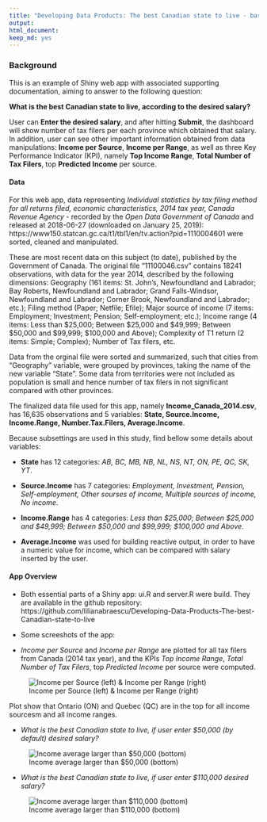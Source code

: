 ```yaml
---
title: "Developing Data Products: The best Canadian state to live - based on the individual income statistics"
output:
html_document:
keep_md: yes
---
```


### Background

This is an example of Shiny web app with associated supporting documentation, aiming to answer to the following question:

**What is the best Canadian state to live, according to the desired salary?**

User can **Enter the desired salary**, and after hitting **Submit**, the dashboard will show number of tax filers per each province which obtained that salary. In addition, user can see other important information obtained from data manipulations: **Income per Source**, **Income per Range**, as well as three Key Performance Indicator (KPI), namely **Top Income Range**, **Total Number of Tax Filers**, top **Predicted Income** per source.


#### Data

For this web app, data representing *Individual statistics by tax filing method for all returns filed, economic characteristics, 2014 tax year, Canada Revenue Agency* - recorded by the *Open Data Government of Canada* and released at 2018-06-27 (downloaded on January 25, 2019): https://www150.statcan.gc.ca/t1/tbl1/en/tv.action?pid=1110004601 were sorted, cleaned and manipulated.

These are most recent data on this subject (to date), published by the Government of Canada. The original file "11100046.csv" contains 18241 observations, with data for the year 2014, described by the following dimensions: Geography (161 items: St. John's, Newfoundland and Labrador; Bay Roberts, Newfoundland and Labrador; Grand Falls-Windsor, Newfoundland and Labrador; Corner Brook, Newfoundland and Labrador; etc.); Filing method (Paper; Netfile; Efile); Major source of income (7 items: Employment; Investment; Pension; Self-employment; etc.); Income range (4 items: Less than $25,000; Between $25,000 and $49,999; Between $50,000 and $99,999; $100,000 and Above); Complexity of T1 return (2 items: Simple; Complex); Number of Tax filers, etc.

Data from the orginal file were sorted and summarized, such that cities from "Geography" variable, were grouped by provinces, taking the name of the new variable "State". Some data from territories were not included as population is small and hence number of tax filers in not significant compared with other provinces. 

The finalized data file used for this app, namely **Income_Canada_2014.csv**, has 16,635 observations and 5 variables: **State, Source.Income, Income.Range, Number.Tax.Filers, Average.Income**.

Because subsettings are used in this study, find bellow some details about variables:

- **State** has 12 categories: *AB, BC, MB, NB, NL, NS, NT, ON, PE, QC, SK, YT*.

- **Source.Income** has 7 categories: *Employment, Investment, Pension, Self-employment, Other sourses of income, Multiple sources of income, No income*.

- **Income.Range** has 4 categories: *Less than $25,000; Between $25,000 and $49,999; Between $50,000 and $99,999; $100,000 and Above*.

- **Average.Income** was used for building reactive output, in order to have a numeric value for income, which can be compared with salary inserted by the user.


#### App Overview

- Both essential parts of a Shiny app: ui.R and server.R were build. They are available in the github repository: https://github.com/lilianabraescu/Developing-Data-Products-The-best-Canadian-state-to-live

- Some screeshots of the app:

- *Income per Source* and *Income per Range* are plotted for all tax filers from Canada (2014 tax year), and the KPIs *Top Income Range*, *Total Number of Tax Filers*, top *Predicted Income* per source were computed.

![Income per Source (left) & Income per Range (right)](/Users/lilianabraescu/_DataScience-JHU/Course9_Developing_Data_Products/Liliana_Project_Data_Products/fig.1_pitch.png)

Plot show that Ontario (ON) and Quebec (QC) are in the top for all income sourcesm and all income ranges. 

- *What is the best Canadian state to live, if user enter $50,000 (by default) desired salary?*

![Income average larger than $50,000 (bottom)](/Users/lilianabraescu/_DataScience-JHU/Course9_Developing_Data_Products/Liliana_Project_Data_Products/fig.2_pitch.png)


- *What is the best Canadian state to live, if user enter $110,000 desired salary?*

![Income average larger than $110,000 (bottom)](/Users/lilianabraescu/_DataScience-JHU/Course9_Developing_Data_Products/Liliana_Project_Data_Products/fig.3_pitch.png)
